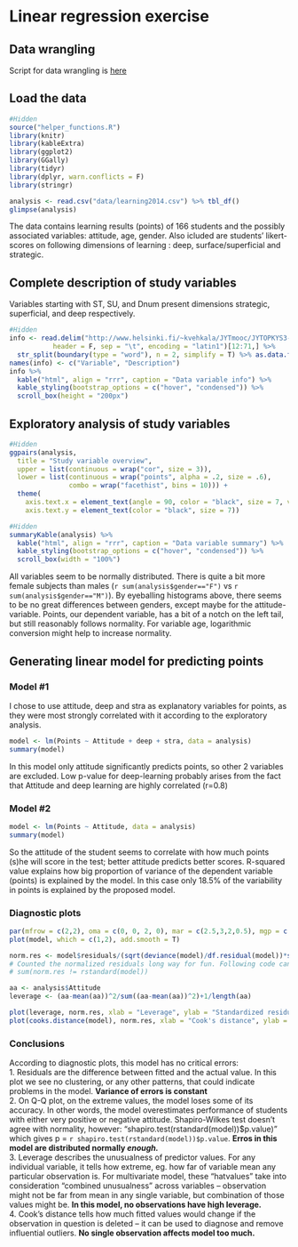 # Linear regression exercise

## Data wrangling
Script for data wrangling is [here](https://github.com/Juhous/IODS-project/blob/master/create_learning2014.R)

## Load the data

```r
#Hidden
source("helper_functions.R")
library(knitr)
library(kableExtra)
library(ggplot2)
library(GGally)
library(tidyr)
library(dplyr, warn.conflicts = F)
library(stringr)
```
```r
analysis <- read.csv("data/learning2014.csv") %>% tbl_df()
glimpse(analysis)
```

The data contains learning results (points) of 166 students and the possibly associated variables: attitude, age, gender. Also icluded are students' likert-scores on following dimensions of learning : deep, surface/superficial and strategic. 

## Complete description of study variables
Variables starting with ST, SU, and Dnum present dimensions strategic, superficial, and deep respectively.

```R
#Hidden
info <- read.delim("http://www.helsinki.fi/~kvehkala/JYTmooc/JYTOPKYS3-meta.txt", 
           header = F, sep = "\t", encoding = "latin1")[12:71,] %>% 
  str_split(boundary(type = "word"), n = 2, simplify = T) %>% as.data.frame()
names(info) <- c("Variable", "Description") 
info %>%
  kable("html", align = "rrr", caption = "Data variable info") %>% 
  kable_styling(bootstrap_options = c("hover", "condensed")) %>%
  scroll_box(height = "200px")
```

## Exploratory analysis of study variables
```R
#Hidden
ggpairs(analysis,
  title = "Study variable overview",
  upper = list(continuous = wrap("cor", size = 3)), 
  lower = list(continuous = wrap("points", alpha = .2, size = .6),
               combo = wrap("facethist", bins = 10))) +
  theme(
    axis.text.x = element_text(angle = 90, color = "black", size = 7, vjust = .5),
    axis.text.y = element_text(color = "black", size = 7))
```
```r
#Hidden
summaryKable(analysis) %>% 
  kable("html", align = "rrr", caption = "Data variable summary") %>% 
  kable_styling(bootstrap_options = c("hover", "condensed")) %>% 
  scroll_box(width = "100%")
```

All variables seem to be normally distributed. There is quite a bit more female subjects than males  (`r sum(analysis$gender=="F")` vs `r sum(analysis$gender=="M")`). By eyeballing histograms above, there seems to be no great differences between genders, except maybe for the attitude-variable. Points, our dependent variable, has a bit of a notch on the left tail, but still reasonably follows normality. For variable age, logarithmic conversion might help to increase normality. 

## Generating linear model for predicting points
### Model #1
I chose to use attitude, deep and stra as explanatory variables for points, as they were most strongly correlated with it according to the exploratory analysis. 

```R
model <- lm(Points ~ Attitude + deep + stra, data = analysis)
summary(model)
```

In this model only attitude significantly predicts points, so other 2 variables are excluded. Low p-value for deep-learning probably arises from the fact that Attitude and deep learning are highly correlated (r=0.8)

### Model #2
```R
model <- lm(Points ~ Attitude, data = analysis)
summary(model)
```

So the attitude of the student seems to correlate with how much points (s)he will score in the test; better attitude predicts better scores. R-squared value explains how big proportion of variance of the dependent variable (points) is explained by the model. In this case only 18.5% of the variability in points is explained by the proposed model.

### Diagnostic plots

```r
par(mfrow = c(2,2), oma = c(0, 0, 2, 0), mar = c(2.5,3,2,0.5), mgp = c(1.5,.5,0))
plot(model, which = c(1,2), add.smooth = T)

norm.res <- model$residuals/(sqrt(deviance(model)/df.residual(model))*sqrt(1-hatvalues(model)))
# Counted the normalized residuals long way for fun. Following code can be used to check results
# sum(norm.res != rstandard(model))

aa <- analysis$Attitude
leverage <- (aa-mean(aa))^2/sum((aa-mean(aa))^2)+1/length(aa)

plot(leverage, norm.res, xlab = "Leverage", ylab = "Standardized residuals")
plot(cooks.distance(model), norm.res, xlab = "Cook's distance", ylab = "Standardized residuals")
```

### Conclusions
According to diagnostic plots, this model has no critical errors:  
1. Residuals are the difference between fitted and the actual value. In this plot we see no clustering, or any other patterns, that could indicate problems in the model. **Variance of errors is constant**  
2. On Q-Q plot, on the extreme values, the model loses some of its accuracy. In other words, the model overestimates performance of students with either very positive or negative attitude. Shapiro-Wilkes test doesn't agree with normality, however: "shapiro.test(rstandard(model))\$p.value)" which gives p = `r shapiro.test(rstandard(model))$p.value`. **Erros in this model are distributed normally *enough.* **  
3. Leverage describes the unusualness of predictor values. For any individual variable, it tells how extreme, eg. how far of variable mean any particular observation is. For multivariate model, these "hatvalues" take into consideration "combined unusualness" across variables -- observation might not be far from mean in any single variable, but combination of those values might be. **In this model, no observations have high leverage.**  
4. Cook's distance tells how much fitted values would change if the observation in question is deleted -- it can be used to diagnose and remove influential outliers. **No single observation affects model too much.**  
<br>